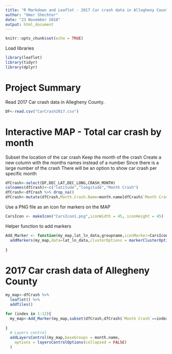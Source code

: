 ```yaml
---
title: "R Markdown and Leaflet - 2017 Car crash data in Allegheny County"
author: "Omer Shechter"
date: "23 November 2018"
output: html_document
---
```


```r
knitr::opts_chunk$set(echo = TRUE)
```

Load libraries 
```r
library(leaflet)
library(tidyr)
library(dplyr)
```
# Project Summary


Read 2017 Car crash data in Allegheny County.
```r
DF<-read.csv("CarCrash2017.csv")

```

# Interactive MAP - Total car crash by month

Subset the location of the car crash 
Keep the month of the crash 
Create a new column with the months names instead of a number 
Since there is a large number of the crash 
There will be an option to show car crash per specific month
```r
dfCrash<-select(DF,DEC_LAT,DEC_LONG,CRASH_MONTH)
colnames(dfCrash)<-c("latitude","longitude","Month Crash")
dfCrash<-dfCrash %>% drop_na()
dfCrash<-mutate(dfCrash,Month.Crash.Name=month.name[dfCrash$`Month Crash`])
```


Use a PNG file as an icon for markers on the MAP 
```r

CarsIcon <- makeIcon("CarsIcon1.png",iconWidth = 45, iconHeight = 45)
```

Helper function to add markers 
```r

Add_Marker <- function(my_map,lat_ln_data,groupname,iconMarker=CarsIcon) {
  addMarkers(my_map,data=lat_ln_data,clusterOptions = markerClusterOptions(),group =groupname,icon = iconMarker)
  
}

```


# 2017 Car crash data of Allegheny County
```r
my_map<-dfCrash %>% 
  leaflet() %>%
  addTiles() 

for (index in 1:12){
  my_map<-Add_Marker(my_map,subset(dfCrash,dfCrash$`Month Crash`==index),month.name[index])
  
}
  # Layers control
  addLayersControl(my_map,baseGroups = month.name,
    options = layersControlOptions(collapsed = FALSE)
  )
  

```


